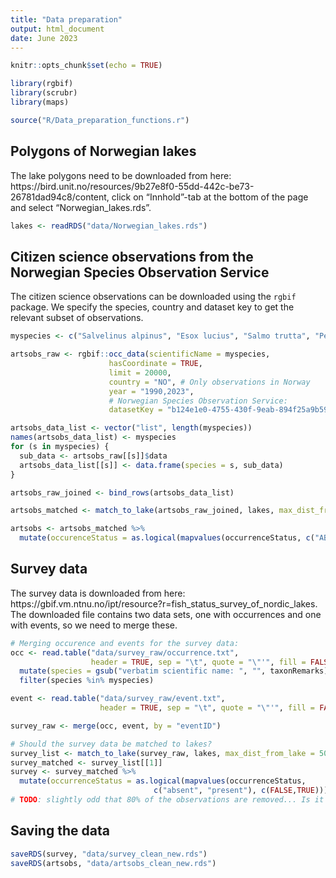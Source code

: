 ```yaml
---
title: "Data preparation"
output: html_document
date: June 2023
---
```


```r
knitr::opts_chunk$set(echo = TRUE)
```

```r
library(rgbif)
library(scrubr)
library(maps)
```

```r
source("R/Data_preparation_functions.r")
```

## Polygons of Norwegian lakes
The lake polygons need to be downloaded from here:  https://bird.unit.no/resources/9b27e8f0-55dd-442c-be73-26781dad94c8/content, click on “Innhold”-tab at the bottom of the page and select "Norwegian_lakes.rds".

```r
lakes <- readRDS("data/Norwegian_lakes.rds")
```


## Citizen science observations from the Norwegian Species Observation Service

The citizen science observations can be downloaded using the `rgbif` package. We specify the species, country and dataset key to get the relevant subset of observations.

```r
myspecies <- c("Salvelinus alpinus", "Esox lucius", "Salmo trutta", "Perca fluviatilis")

artsobs_raw <- rgbif::occ_data(scientificName = myspecies, 
                      hasCoordinate = TRUE, 
                      limit = 20000, 
                      country = "NO", # Only observations in Norway
                      year = "1990,2023",
                      # Norwegian Species Observation Service: 
                      datasetKey = "b124e1e0-4755-430f-9eab-894f25a9b59c")

artsobs_data_list <- vector("list", length(myspecies))
names(artsobs_data_list) <- myspecies
for (s in myspecies) {
  sub_data <- artsobs_raw[[s]]$data
  artsobs_data_list[[s]] <- data.frame(species = s, sub_data)
}

artsobs_raw_joined <- bind_rows(artsobs_data_list)

artsobs_matched <- match_to_lake(artsobs_raw_joined, lakes, max_dist_from_lake = 50)[[1]] 

artsobs <- artsobs_matched %>% 
  mutate(occurenceStatus = as.logical(mapvalues(occurrenceStatus, c("ABSENT", "PRESENT"), c(FALSE,TRUE))))

```

## Survey data

The survey data is downloaded from here: https://gbif.vm.ntnu.no/ipt/resource?r=fish_status_survey_of_nordic_lakes. The downloaded file contains two data sets, one with occurrences and one with events, so we need to merge these. 

```r
# Merging occurence and events for the survey data:
occ <- read.table("data/survey_raw/occurrence.txt", 
                  header = TRUE, sep = "\t", quote = "\"'", fill = FALSE) %>% 
  mutate(species = gsub("verbatim scientific name: ", "", taxonRemarks)) %>% 
  filter(species %in% myspecies)

event <- read.table("data/survey_raw/event.txt", 
                    header = TRUE, sep = "\t", quote = "\"'", fill = FALSE)

survey_raw <- merge(occ, event, by = "eventID")

# Should the survey data be matched to lakes?
survey_list <- match_to_lake(survey_raw, lakes, max_dist_from_lake = 50)
survey_matched <- survey_list[[1]]
survey <- survey_matched %>% 
  mutate(occurrenceStatus = as.logical(mapvalues(occurrenceStatus, 
                                c("absent", "present"), c(FALSE,TRUE))))
# TODO: slightly odd that 80% of the observations are removed... Is it the non-norwegian ones?
```

## Saving the data

```r
saveRDS(survey, "data/survey_clean_new.rds")
saveRDS(artsobs, "data/artsobs_clean_new.rds")
```


